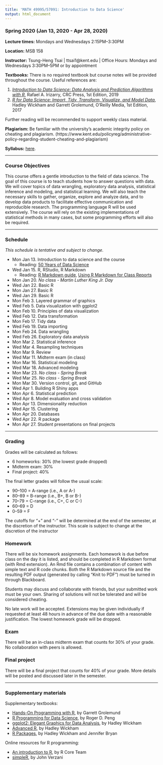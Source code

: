 ```yaml
---
title: 'MATH 49995/57091: Introduction to Data Science'
output: html_document
---
```


### Spring 2020 (Jan 13, 2020 - Apr 28, 2020)

__Lecture times:__ Mondays and Wednesdays 2:15PM--3:30PM

__Location:__ MSB 158

__Instructor:__ Tsung-Heng Tsai | ttsai1@kent.edu | Office Hours: Mondays and Wednesdays 3:30PM--5PM or by appointment

__Textbooks:__ There is no required textbook but course notes will be provided throughout the course. Useful references are: 

1. [_Introduction to Data Science: Data Analysis and Prediction Algorithms with R_](https://rafalab.github.io/dsbook/), Rafael A. Irizarry, CRC Press, 1st Edition, 2019
2. [_R for Data Science: Import, Tidy, Transform, Visualize, and Model Data_](https://r4ds.had.co.nz), Hadley Wickham and Garrett Grolemund, O'Reilly Media, 1st Edition, 2017

Further reading will be recommended to support weekly class material.

__Plagiarism:__ Be familiar with the university's academic integrity policy on cheating and plagiarism. (https://www.kent.edu/policyreg/administrative-policy-regarding-student-cheating-and-plagiarism)

__Syllabus:__ [here](MATH57091-S20-syllabus.pdf).

---

### Course Objectives

This course offers a gentle introduction to the field of data science. The goal of this course is to teach students how to answer questions with data. We will cover topics of data wrangling, exploratory data analysis, statistical inference and modeling, and statistical learning. We will also teach the necessary skills to gather, organize, explore and analyze data, and to develop data products to facilitate effective communication and reproducible research. The programming language R will be used extensively. The course will rely on the existing implementations of statistical methods in many cases, but some programming efforts will also be required. 

---

### Schedule 
_This schedule is tentative and subject to change._

- Mon Jan 13. Introduction to data science and the course
    + Reading: [50 Years of Data Science](https://www.tandfonline.com/doi/full/10.1080/10618600.2017.1384734)
- Wed Jan 15. R, RStudio, R Markdown
    + Reading: [R Markdown guide](https://rmarkdown.rstudio.com/), [Using R Markdown for Class Reports](http://www.stat.cmu.edu/~cshalizi/rmarkdown/)
- Mon Jan 20. _No class - Martin Luther King Jr. Day_
- Wed Jan 22. Basic R
- Mon Jan 27. Basic R
- Wed Jan 29. Basic R
- Mon Feb 3. Layered grammar of graphics
- Wed Feb 5. Data visualization with ggplot2
- Mon Feb 10. Principles of data visualization
- Wed Feb 12. Data transformation
- Mon Feb 17. Tidy data
- Wed Feb 19. Data importing
- Mon Feb 24. Data wrangling
- Wed Feb 26. Exploratory data analysis
- Mon Mar 2. Statistical inference
- Wed Mar 4. Resampling techniques
- Mon Mar 9. Review
- Wed Mar 11. Midterm exam (in class)
- Mon Mar 16. Statistical modeling
- Wed Mar 18. Advanced modeling
- Mon Mar 23. _No class - Spring Break_
- Wed Mar 25. _No class - Spring Break_
- Mon Mar 30. Version control, git, and GitHub
- Wed Apr 1. Building R Shiny apps
- Mon Apr 6. Statistical prediction
- Wed Apr 8. Model evaluation and cross validation
- Mon Apr 13. Dimensionality reduction
- Wed Apr 15. Clustering
- Mon Apr 20. Databases
- Wed Apr 22. R package 
- Mon Apr 27. Student presentations on final projects

---

### Grading

Grades will be calculated as follows:

* 6 homeworks: 30% (the lowest grade dropped)
* Midterm exam: 30%
* Final project: 40%

The final letter grades will follow the usual scale:

* 90--100 = A-range (i.e., A or A-)
* 80--89 = B-range (i.e., B+, B or B-)
* 70--79 = C-range (i.e., C+, C or C-)
* 60--69 = D
* 0--59 = F

The cutoffs for "+" and "-" will be determined at the end of the semester, at the discretion of the instructor. This scale is subject to change at the discretion of the instructor

### Homework

There will be six homework assignments. Each homework is due before class on the day it is listed, and should be completed in R Markdown format (with Rmd extension). An Rmd file contains a combination of content with simple text and R code chunks. Both the R Markdown source file and the resulting PDF output (generated by calling "Knit to PDF") must be turned in through Blackboard. 

Students may discuss and collaborate with friends, but your submitted work must be your own. Sharing of solutions will not be tolerated and will be considered cheating.

No late work will be accepted. Extensions may be given individually if requested at least 48 hours in advance of the due date with a reasonable justification. The lowest homework grade will be dropped.

### Exam

There will be an in-class midterm exam that counts for 30% of your grade. No collaboration with peers is allowed.

### Final project

There will be a final project that counts for 40% of your grade. More details will be posted and discussed later in the semester. 

---

### Supplementary materials

Supplementary textbooks: 

- [Hands-On Programming with R](https://rstudio-education.github.io/hopr/), by Garrett Grolemund
- [R Programming for Data Science](https://leanpub.com/rprogramming), by Roger D. Peng
- [ggplot2: Elegant Graphics for Data Analysis](https://ggplot2-book.org/), by Hadley Wickham
- [Advanced R](https://adv-r.hadley.nz), by Hadley Wickham
- [R Packages](https://r-pkgs.org/), by Hadley Wickham and Jennifer Bryan

Online resources for R programming:

- [An introduction to R](cran.r-project.org/doc/manuals/R-intro.html), by R Core Team
- [simpleR](cran.r-project.org/doc/contrib/Verzani-SimpleR.pdf), by John Verzani

